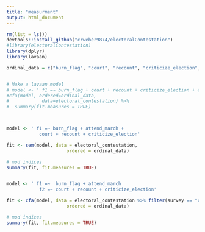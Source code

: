 ```yaml
---
title: "measurment"
output: html_document
---
```


```r
rm(list = ls())
devtools::install_github("crweber9874/electoralContestation")
#library(electoralContestation)
library(dplyr)
library(lavaan)

ordinal_data = c("burn_flag", "court", "recount", "criticize_election", "attend_march")


# Make a lavaan model
# model <- ' f1 =~ burn_flag + court + recount + criticize_election + attend_march'
#cfa(model, ordered=ordinal_data, 
#            data=electoral_contestation) %>% 
#  summary(fit.measures = TRUE)



model <- ' f1 =~ burn_flag + attend_march +
            court + recount + criticize_election'

fit <- sem(model, data = electoral_contestation, 
                      ordered = ordinal_data)

# mod indices
summary(fit, fit.measures = TRUE)


model <- ' f1 =~  burn_flag + attend_march 
            f2 =~ court + recount + criticize_election'

fit <- cfa(model, data = electoral_contestation %>% filter(survey == "cesASU"), 
                      ordered = ordinal_data)

# mod indices
summary(fit, fit.measures = TRUE)

```
